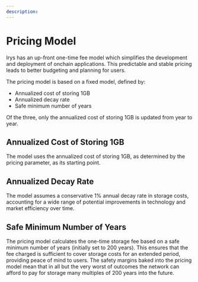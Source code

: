 ```yaml
---
description:
---
```



# Pricing Model

Irys has an up-front one-time fee model which simplifies the development and deployment of onchain applications. This predictable and stable pricing leads to better budgeting and planning for users.

The pricing model is based on a fixed model, defined by:

- Annualized cost of storing 1GB
- Annualized decay rate
- Safe minimum number of years

Of the three, only the annualized cost of storing 1GB is updated from year to year.

## Annualized Cost of Storing 1GB

The model uses the annualized cost of storing 1GB, as determined by the pricing parameter, as its starting point.

## Annualized Decay Rate

The model assumes a conservative 1% annual decay rate in storage costs, accounting for a wide range of potential improvements in technology and market efficiency over time.

## Safe Minimum Number of Years

The pricing model calculates the one-time storage fee based on a safe minimum number of years (initially set to 200 years). This ensures that the fee charged is sufficient to cover storage costs for an extended period, providing peace of mind to users. The safety margins baked into the pricing model mean that in all but the very worst of outcomes the network can afford to pay for storage many multiples of 200 years into the future.
